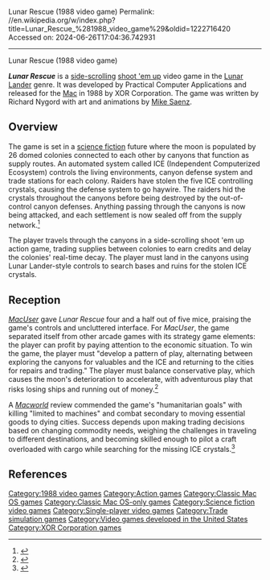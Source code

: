 Lunar Rescue (1988 video game)
Permalink: //en.wikipedia.org/w/index.php?title=Lunar_Rescue_%281988_video_game%29&oldid=1222716420
Accessed on: 2024-06-26T17:04:36.742931



------
Lunar Rescue (1988 video game)
{{For|the 1979 arcade video game|Lunar Rescue}}
{{Infobox video game
|title     = Lunar Rescue
|image     = 
|developer = Practical Computer Applications
|publisher = [[XOR Corporation]]
|designer  = Richard Nygord 
|artist    = [[Mike Saenz]]
|released  = 1988
|genre     = [[Action game|Action]]
|modes     = [[Single-player video game|Single-player]]
|platforms = [[Macintosh]]
}}

'''''Lunar Rescue''''' is a [[side-scrolling video game|side-scrolling]] [[shoot 'em up]] video game in the [[Lunar Lander (video game genre)|Lunar Lander]] genre. It was developed by Practical Computer Applications and released for the [[Mac (computer)|Mac]] in 1988 by XOR Corporation. The game was written by Richard Nygord with art and animations by [[Mike Saenz]].

==Overview==
The game is set in a [[science fiction]] future where the moon is populated by 26 domed colonies connected to each other by canyons that function as supply routes. An automated system called ICE (Independent Computerized Ecosystem) controls the living environments, canyon defense system and trade stations for each colony. Raiders have stolen the five ICE controlling crystals, causing the defense system to go haywire. The raiders hid the crystals throughout the canyons before being destroyed by the out-of-control canyon defenses. Anything passing through the canyons is now being attacked, and each settlement is now sealed off from the supply network.<ref>{{cite book
|title=''Lunar Rescue'' game manual
|chapter=Test Flight: Game Scenario
|pages=7–8
|publisher=Practical Computer Applications, Inc.
|date=1988
}}</ref>

The player travels through the canyons in a side-scrolling shoot 'em up action game, trading supplies between colonies to earn credits and delay the colonies' real-time decay. The player must land in the canyons using Lunar Lander-style controls to search bases and ruins for the stolen ICE crystals.

==Reception==
''[[MacUser]]'' gave ''Lunar Rescue'' four and a half out of five mice, praising the game's controls and uncluttered interface. For ''MacUser'', the game separated itself from other arcade games with its strategy game elements: the player can profit by paying attention to the economic situation. To win the game, the player must "develop a pattern of play, alternating between exploring the canyons for valuables and the ICE and returning to the cities for repairs and trading." The player must balance conservative play, which causes the moon's deterioration to accelerate, with adventurous play that risks losing ships and running out of money.<ref>{{cite journal 
|page=347 
|title=Lunar Rescue 
|work=[[MacUser]] 
|date=February 1989 
|volume=5 |number=2
|publisher=[[Ziff-Davis Publishing Co.]] 
|last=Husten 
|first=Larry }}</ref>

A ''[[Macworld]]'' review commended the game's "humanitarian goals" with killing "limited to machines" and combat secondary to moving essential goods to dying cities. Success depends upon making trading decisions based on changing commodity needs, weighing the challenges in traveling to different destinations, and becoming skilled enough to pilot a craft overloaded with cargo while searching for the missing ICE crystals.<ref>{{cite journal 
|title=Lunar Rescue 1.0 
|last=McCandless
|first=Keith 
|work=[[Macworld]] 
| date= November 1988 
|volume=5 
|issue=11 
|pages=170–172 
|publisher=[[PC World Communications|PCW Communications, Inc.]]}}</ref>

==References==
{{reflist}}

[[Category:1988 video games]]
[[Category:Action games]]
[[Category:Classic Mac OS games]]
[[Category:Classic Mac OS-only games]]
[[Category:Science fiction video games]]
[[Category:Single-player video games]]
[[Category:Trade simulation games]]
[[Category:Video games developed in the United States]]
[[Category:XOR Corporation games]]